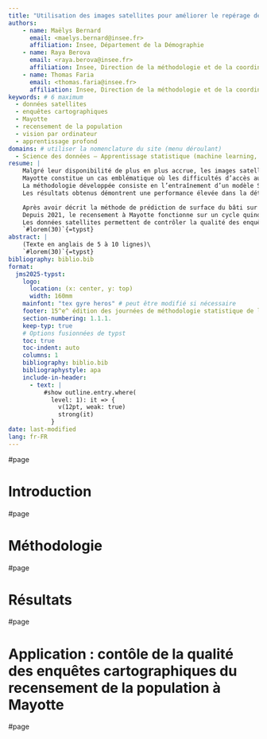 ```yaml
---
title: "Utilisation des images satellites pour améliorer le repérage des logements à Mayotte"
authors:
    - name: Maëlys Bernard
      email: <maelys.bernard@insee.fr>
      affiliation: Insee, Département de la Démographie
    - name: Raya Berova
      email: <raya.berova@insee.fr>
      affiliation: Insee, Direction de la méthodologie et de la coordination statistique et internationale
    - name: Thomas Faria
      email: <thomas.faria@insee.fr>
      affiliation: Insee, Direction de la méthodologie et de la coordination statistique et internationale
keywords: # 6 maximum
  - données satellites
  - enquêtes cartographiques
  - Mayotte
  - recensement de la population
  - vision par ordinateur
  - apprentissage profond
domains: # utiliser la nomenclature du site (menu déroulant) 
  - Science des données – Apprentissage statistique (machine learning, deep learning, réseaux de neurones, ...)
resume: |
    Malgré leur disponibilité de plus en plus accrue, les images satellites très haute résolution sont jusqu’ici très peu utilisées au sein de la statistique publique. La manipulation de ces données non conventionnelles n’appartient pas encore aux pratiques usuelles des statisticiens publics, bien qu’elles offrent des opportunités significatives pour améliorer ou créer de nouveaux indicateurs statistiques. Cet article vise justement à démontrer qu’il est possible d’intégrer ces données satellitaires dans les processus statistiques afin d’assurer leur qualité.
    Mayotte constitue un cas emblématique où les difficultés d’accès au terrain et la forte dynamique de développement urbain complexifient l’organisation des enquêtes cartographiques qui permettent de repérer les logements en amont du recensement. Afin d’orienter les travaux de contrôle de la qualité de ces enquêtes, nous avons exploré l’utilisation des images satellitaires très haute résolution Pléiades (0,5 m de résolution spatiale), en combinaison avec des méthodes d’apprentissage profond, spécifiquement via des modèles de segmentation sémantique.
    La méthodologie développée consiste en l’entraînement d’un modèle SegFormer, fondé sur une architecture de type Transformer, largement reconnue dans la littérature puisqu’elle est à la base des modèles GPT. Le modèle a été entraîné grâce aux annotations issues du projet CoSIA de l’IGN, qui fournit une référence précise de la couverture du sol. À partir des prédictions du modèle, il est possible de produire des estimations précises des surfaces bâties sur un territoire donné, permettant ainsi d’analyser efficacement leur évolution dans le temps.
    Les résultats obtenus démontrent une performance élevée dans la détection automatisée des évolutions urbaines dans les DROM. Ces résultats sont disponibles sous la forme d’un tableau de bord interactif permettant aux équipes opérationnelles de cibler efficacement les zones prioritaires pour la réalisation d’enquêtes cartographiques de contrôle sur le terrain.

    Après avoir décrit la méthode de prédiction de surface du bâti sur les images satellites, cet article présentera un cas pratique d’utilisation de ces prédictions à travers le contrôle qualité des enquêtes cartographiques de la population à Mayotte.
    Depuis 2021, le recensement à Mayotte fonctionne sur un cycle quinquennal comme en métropole et dans les autres DOM. En amont de la collecte auprès des habitants, une enquête cartographique permet de repérer les logements. Le résultat de l’enquête cartographique détermine la base d’immeubles au sein de laquelle est sélectionné l’échantillon1 de l’enquête annuelle de recensement. Ainsi, si l’enquête cartographique ne couvre pas bien l’intégralité du bâti du territoire à enquêter, les populations et nombre de logements déduits de l’enquête annuelle de recensement seront sous-estimés du fait de ce défaut de couverture.
    Les données satellites permettent de contrôler la qualité des enquêtes cartographiques en comparant l’évolution de la couverture de bâti avec celle du nombre de logements observé suite aux enquêtes cartographiques au sein de chaque îlot2 à enquêter une année donnée. Les îlots sont répartis en cinq groupes de rotation correspondant à l’année à laquelle a lieu l’enquête annuelle de recensement. Afin d’assurer la qualité des enquêtes cartographiques, un deuxième passage sur le terrain a été planifié dans les grandes communes mahoraises pour certains îlots identifiés comme les plus prioritaires. Cet ordre de priorité a été défini par une méthode mobilisant les images satellites pour repérer les plus susceptibles d’être concernés par des manques potentiels dans les enquêtes cartographiques. L’enquête cartographique corrective ciblant ces îlots a permis d’assurer une meilleure couverture de ces enquêtes et d’éviter un risque de sous-estimation des logements.
    `#lorem(30)`{=typst}
abstract: |
    (Texte en anglais de 5 à 10 lignes)\ 
    `#lorem(30)`{=typst}
bibliography: biblio.bib
format:
  jms2025-typst:
    logo:
      location: (x: center, y: top)
      width: 160mm
    mainfont: "tex gyre heros" # peut être modifié si nécessaire
    footer: 15^e^ édition des journées de méthodologie statistique de l'Insee (JMS 2025)
    section-numbering: 1.1.1.
    keep-typ: true
    # Options fusionnées de typst
    toc: true
    toc-indent: auto
    columns: 1
    bibliography: biblio.bib
    bibliographystyle: apa
    include-in-header: 
      - text: |
          #show outline.entry.where(
            level: 1): it => {
              v(12pt, weak: true)
              strong(it)
            }
date: last-modified
lang: fr-FR
---
```


#page

# Introduction

`include("sections/1-introduction.qmd")`{=typst}

#page

# Méthodologie

`include("sections/2-methodo.qmd")`{=typst}

#page

# Résultats

`include("sections/3-results.qmd")`{=typst}

#page

# Application : contôle de la qualité des enquêtes cartographiques du recensement de la population à Mayotte {#sec-use_case}

`include("sections/4-use_case.qmd")`{=typst}

#page
